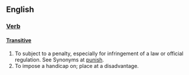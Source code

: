 == English ==

=== [[Verb]] ===

==== [[Transitive]] ====

# To subject to a penalty, especially for infringement of a law or official regulation. See Synonyms at [[punish]].
# To impose a handicap on; place at a disadvantage.
